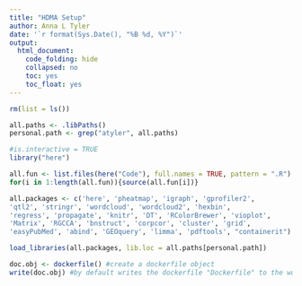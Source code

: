 ```yaml
---
title: "HDMA Setup"
author: Anna L Tyler
date: '`r format(Sys.Date(), "%B %d, %Y")`'
output: 
  html_document:
    code_folding: hide
    collapsed: no
    toc: yes
    toc_float: yes
---
```



```r

rm(list = ls())

all.paths <- .libPaths()
personal.path <- grep("atyler", all.paths)

#is.interactive = TRUE
library("here")

all.fun <- list.files(here("Code"), full.names = TRUE, pattern = ".R")
for(i in 1:length(all.fun)){source(all.fun[i])}

all.packages <- c('here', 'pheatmap', 'igraph', 'gprofiler2', 
'qtl2', 'stringr', 'wordcloud', 'wordcloud2', 'hexbin', 
'regress', 'propagate', 'knitr', 'DT', 'RColorBrewer', 'vioplot', 
'Matrix', 'RGCCA', 'bnstruct', 'corpcor', 'cluster', 'grid', 
'easyPubMed', 'abind', 'GEOquery', 'limma', 'pdftools', "containerit")

load_libraries(all.packages, lib.loc = all.paths[personal.path])
```

```r
doc.obj <- dockerfile() #create a dockerfile object
write(doc.obj) #by default writes the dockerfile "Dockerfile" to the working directory
```